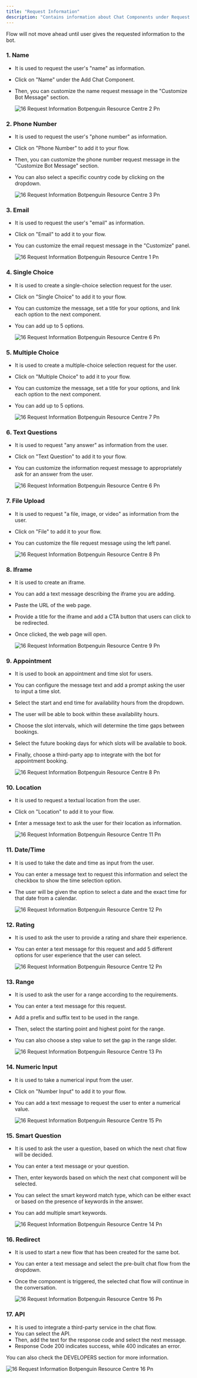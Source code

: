```yaml
---
title: "Request Information"
description: "Contains information about Chat Components under Request Information."
---
```


<Info>
  Flow will not move ahead until user gives the requested information to the bot.
</Info>

### **1. Name**

- It is used to request the user's "name" as information.
- Click on "Name" under the Add Chat Component.
- Then, you can customize the name request message in the "Customize Bot Message" section.

  ![16 Request Information Botpenguin Resource Centre 2 Pn](/images/how-botpenguin-works/request-info/16.request_information__botpenguin_resource_centre-2.png)

### **2. Phone Number**

- It is used to request the user's "phone number" as information.
- Click on "Phone Number" to add it to your flow.
- Then, you can customize the phone number request message in the "Customize Bot Message" section.
- You can also select a specific country code by clicking on the dropdown.

  ![16 Request Information Botpenguin Resource Centre 3 Pn](/images/how-botpenguin-works/request-info/16.request_information__botpenguin_resource_centre-4.png)

### **3. Email**

- It is used to request the user's "email" as information.
- Click on "Email" to add it to your flow.
- You can customize the email request message in the "Customize" panel.

  ![16 Request Information Botpenguin Resource Centre 1 Pn](/images/how-botpenguin-works/request-info/16.request_information__botpenguin_resource_centre-3.png)

### **4. Single Choice**

- It is used to create a single-choice selection request for the user.
- Click on "Single Choice" to add it to your flow.
- You can customize the message, set a title for your options, and link each option to the next component.
- You can add up to 5 options.

  ![16 Request Information Botpenguin Resource Centre 6 Pn](/images/how-botpenguin-works/request-info/16.request_information__botpenguin_resource_centre-6.png)

### **5. Multiple Choice**

- It is used to create a multiple-choice selection request for the user.
- Click on "Multiple Choice" to add it to your flow.
- You can customize the message, set a title for your options, and link each option to the next component.
- You can add up to 5 options.

  ![16 Request Information Botpenguin Resource Centre 7 Pn](/images/how-botpenguin-works/request-info/16.request_information__botpenguin_resource_centre-5.png)

### **6. Text Questions**

- It is used to request "any answer" as information from the user.
- Click on "Text Question" to add it to your flow.
- You can customize the information request message to appropriately ask for an answer from the user.

  ![16 Request Information Botpenguin Resource Centre 6 Pn](/images/how-botpenguin-works/request-info/16.request_information__botpenguin_resource_centre-7.png)

### **7. File Upload**

- It is used to request "a file, image, or video" as information from the user.
- Click on "File" to add it to your flow.
- You can customize the file request message using the left panel.

  ![16 Request Information Botpenguin Resource Centre 8 Pn](/images/how-botpenguin-works/request-info/16.request_information__botpenguin_resource_centre-10.png)

### **8. Iframe**

- It is used to create an iframe.
- You can add a text message describing the iframe you are adding.
- Paste the URL of the web page.
- Provide a title for the iframe and add a CTA button that users can click to be redirected.
- Once clicked, the web page will open.

  ![16 Request Information Botpenguin Resource Centre 9 Pn](/images/how-botpenguin-works/request-info/16.request_information__botpenguin_resource_centre-9.png)

### **9. Appointment**

- It is used to book an appointment and time slot for users.
- You can configure the message text and add a prompt asking the user to input a time slot.
- Select the start and end time for availability hours from the dropdown.
- The user will be able to book within these availability hours.
- Choose the slot intervals, which will determine the time gaps between bookings.
- Select the future booking days for which slots will be available to book.
- Finally, choose a third-party app to integrate with the bot for appointment booking.

  ![16 Request Information Botpenguin Resource Centre 8 Pn](/images/how-botpenguin-works/request-info/16.request_information__botpenguin_resource_centre-8.png)

### **10. Location**

- It is used to request a textual location from the user.
- Click on "Location" to add it to your flow.
- Enter a message text to ask the user for their location as information.

  ![16 Request Information Botpenguin Resource Centre 11 Pn](/images/how-botpenguin-works/request-info/16.request_information__botpenguin_resource_centre-11.png)

### **11. Date/Time**

- It is used to take the date and time as input from the user.
- You can enter a message text to request this information and select the checkbox to show the time selection option.
- The user will be given the option to select a date and the exact time for that date from a calendar.

  ![16 Request Information Botpenguin Resource Centre 12 Pn](/images/how-botpenguin-works/request-info/16.request_information__botpenguin_resource_centre-12.png)

### **12. Rating**

- It is used to ask the user to provide a rating and share their experience.
- You can enter a text message for this request and add 5 different options for user experience that the user can select.

  ![16 Request Information Botpenguin Resource Centre 12 Pn](/images/how-botpenguin-works/request-info/16.request_information__botpenguin_resource_centre-17.png)

### **13. Range**

- It is used to ask the user for a range according to the requirements.
- You can enter a text message for this request.
- Add a prefix and suffix text to be used in the range.
- Then, select the starting point and highest point for the range.
- You can also choose a step value to set the gap in the range slider.

  ![16 Request Information Botpenguin Resource Centre 13 Pn](/images/how-botpenguin-works/request-info/16.request_information__botpenguin_resource_centre-13.png)

### **14. Numeric Input**

- It is used to take a numerical input from the user.
- Click on "Number Input" to add it to your flow.
- You can add a text message to request the user to enter a numerical value.

  ![16 Request Information Botpenguin Resource Centre 15 Pn](/images/how-botpenguin-works/request-info/16.request_information__botpenguin_resource_centre-14.png)

### **15. Smart Question**

- It is used to ask the user a question, based on which the next chat flow will be decided.
- You can enter a text message or your question.
- Then, enter keywords based on which the next chat component will be selected.
- You can select the smart keyword match type, which can be either exact or based on the presence of keywords in the answer.
- You can add multiple smart keywords.

  ![16 Request Information Botpenguin Resource Centre 14 Pn](/images/how-botpenguin-works/request-info/16.request_information__botpenguin_resource_centre-15.png)

### **16. Redirect**

- It is used to start a new flow that has been created for the same bot.
- You can enter a text message and select the pre-built chat flow from the dropdown.
- Once the component is triggered, the selected chat flow will continue in the conversation.

  ![16 Request Information Botpenguin Resource Centre 16 Pn](/images/how-botpenguin-works/request-info/16.request_information__botpenguin_resource_centre-16.png)

### **17. API**

- It is used to integrate a third-party service in the chat flow.
- You can select the API.
- Then, add the text for the response code and select the next message.
- Response Code 200 indicates success, while 400 indicates an error.

You can also check the DEVELOPERS section for more information.

![16 Request Information Botpenguin Resource Centre 16 Pn](/images/how-botpenguin-works/request-info/16.request_information__botpenguin_resource_centre-1.png)